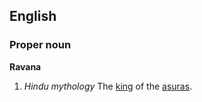 ==English==

===Proper noun===
'''Ravana'''
# ''Hindu mythology'' The [[king]] of the [[asura]]s.

<!--Ravana is the wicked king of Lanka who is defeated by Lord Ram in the end of Ramayan.  Legend has it that Ravana abducted Sita, the wife of Ram and took her with him to Lanka to marry her.  Ravana is supposed to have had many magical powers attained due to penance in the Himalayas.  He was also said to be an expert warrior and general par excellence and had ten heads.  Ravana had a son named Indrajeet, who like his father was wicked and an expert in the art of magical illusion, he was ultimately killed in Ramayan by Laxman, the brother of Lord Ram.-->